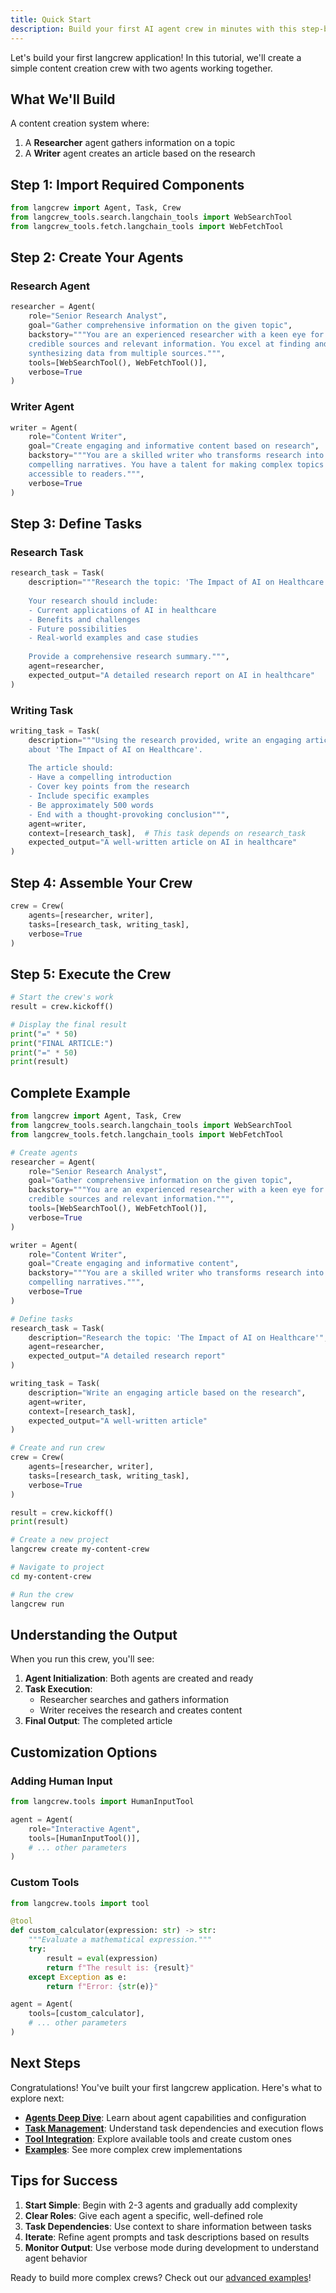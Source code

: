 ```yaml
---
title: Quick Start
description: Build your first AI agent crew in minutes with this step-by-step tutorial
---
```



Let's build your first langcrew application! In this tutorial, we'll create a simple content creation crew with two agents working together.

## What We'll Build

A content creation system where:

1. A **Researcher** agent gathers information on a topic
2. A **Writer** agent creates an article based on the research

## Step 1: Import Required Components

```python
from langcrew import Agent, Task, Crew
from langcrew_tools.search.langchain_tools import WebSearchTool
from langcrew_tools.fetch.langchain_tools import WebFetchTool
```

## Step 2: Create Your Agents

### Research Agent

```python
researcher = Agent(
    role="Senior Research Analyst",
    goal="Gather comprehensive information on the given topic",
    backstory="""You are an experienced researcher with a keen eye for 
    credible sources and relevant information. You excel at finding and 
    synthesizing data from multiple sources.""",
    tools=[WebSearchTool(), WebFetchTool()],
    verbose=True
)
```

### Writer Agent

```python
writer = Agent(
    role="Content Writer",
    goal="Create engaging and informative content based on research",
    backstory="""You are a skilled writer who transforms research into 
    compelling narratives. You have a talent for making complex topics 
    accessible to readers.""",
    verbose=True
)
```

## Step 3: Define Tasks

### Research Task

```python
research_task = Task(
    description="""Research the topic: 'The Impact of AI on Healthcare'
    
    Your research should include:
    - Current applications of AI in healthcare
    - Benefits and challenges
    - Future possibilities
    - Real-world examples and case studies
    
    Provide a comprehensive research summary.""",
    agent=researcher,
    expected_output="A detailed research report on AI in healthcare"
)
```

### Writing Task

```python
writing_task = Task(
    description="""Using the research provided, write an engaging article 
    about 'The Impact of AI on Healthcare'.
    
    The article should:
    - Have a compelling introduction
    - Cover key points from the research
    - Include specific examples
    - Be approximately 500 words
    - End with a thought-provoking conclusion""",
    agent=writer,
    context=[research_task],  # This task depends on research_task
    expected_output="A well-written article on AI in healthcare"
)
```

## Step 4: Assemble Your Crew

```python
crew = Crew(
    agents=[researcher, writer],
    tasks=[research_task, writing_task],
    verbose=True
)
```

## Step 5: Execute the Crew

```python
# Start the crew's work
result = crew.kickoff()

# Display the final result
print("=" * 50)
print("FINAL ARTICLE:")
print("=" * 50)
print(result)
```

## Complete Example

<Tabs>
<TabItem label="Python">

```python
from langcrew import Agent, Task, Crew
from langcrew_tools.search.langchain_tools import WebSearchTool
from langcrew_tools.fetch.langchain_tools import WebFetchTool

# Create agents
researcher = Agent(
    role="Senior Research Analyst",
    goal="Gather comprehensive information on the given topic",
    backstory="""You are an experienced researcher with a keen eye for 
    credible sources and relevant information.""",
    tools=[WebSearchTool(), WebFetchTool()],
    verbose=True
)

writer = Agent(
    role="Content Writer",
    goal="Create engaging and informative content",
    backstory="""You are a skilled writer who transforms research into 
    compelling narratives.""",
    verbose=True
)

# Define tasks
research_task = Task(
    description="Research the topic: 'The Impact of AI on Healthcare'",
    agent=researcher,
    expected_output="A detailed research report"
)

writing_task = Task(
    description="Write an engaging article based on the research",
    agent=writer,
    context=[research_task],
    expected_output="A well-written article"
)

# Create and run crew
crew = Crew(
    agents=[researcher, writer],
    tasks=[research_task, writing_task],
    verbose=True
)

result = crew.kickoff()
print(result)
```

</TabItem>
<TabItem label="CLI">

```bash
# Create a new project
langcrew create my-content-crew

# Navigate to project
cd my-content-crew

# Run the crew
langcrew run
```

</TabItem>
</Tabs>

## Understanding the Output

When you run this crew, you'll see:

1. **Agent Initialization**: Both agents are created and ready
2. **Task Execution**:
   - Researcher searches and gathers information
   - Writer receives the research and creates content
3. **Final Output**: The completed article

## Customization Options

### Adding Human Input

```python
from langcrew.tools import HumanInputTool

agent = Agent(
    role="Interactive Agent",
    tools=[HumanInputTool()],
    # ... other parameters
)
```

### Custom Tools

```python
from langcrew.tools import tool

@tool
def custom_calculator(expression: str) -> str:
    """Evaluate a mathematical expression."""
    try:
        result = eval(expression)
        return f"The result is: {result}"
    except Exception as e:
        return f"Error: {str(e)}"

agent = Agent(
    tools=[custom_calculator],
    # ... other parameters
)
```

## Next Steps

Congratulations! You've built your first langcrew application. Here's what to explore next:

- **[Agents Deep Dive](/concepts/agents)**: Learn about agent capabilities and configuration
- **[Task Management](/concepts/tasks)**: Understand task dependencies and execution flows
- **[Tool Integration](/concepts/tools)**: Explore available tools and create custom ones
- **[Examples](/examples/marketing-strategy)**: See more complex crew implementations

## Tips for Success

1. **Start Simple**: Begin with 2-3 agents and gradually add complexity
2. **Clear Roles**: Give each agent a specific, well-defined role
3. **Task Dependencies**: Use context to share information between tasks
4. **Iterate**: Refine agent prompts and task descriptions based on results
5. **Monitor Output**: Use verbose mode during development to understand agent behavior

Ready to build more complex crews? Check out our [advanced examples](/examples/game-builder)!
